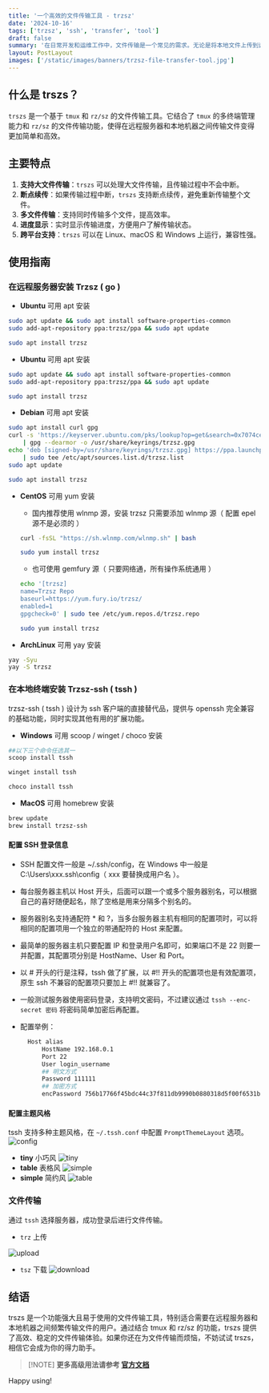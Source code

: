 ```yaml
---
title: '一个高效的文件传输工具 - trzsz'
date: '2024-10-16'
tags: ['trzsz', 'ssh', 'transfer', 'tool']
draft: false
summary: '在日常开发和运维工作中，文件传输是一个常见的需求。无论是将本地文件上传到远程服务器，还是从服务器下载文件到本地，传统的工具如 `scp` 和 `rsync` 虽然功能强大，但在某些场景下可能不够便捷。借助 trszs ，它可以帮助你更轻松地完成文件传输任务。'
layout: PostLayout
images: ['/static/images/banners/trzsz-file-transfer-tool.jpg']
---
```


## 什么是 trszs？

`trszs` 是一个基于 `tmux` 和 `rz/sz` 的文件传输工具。它结合了 `tmux` 的多终端管理能力和 `rz/sz` 的文件传输功能，使得在远程服务器和本地机器之间传输文件变得更加简单和高效。

## 主要特点

1. **支持大文件传输**：`trszs` 可以处理大文件传输，且传输过程中不会中断。
2. **断点续传**：如果传输过程中断，`trszs` 支持断点续传，避免重新传输整个文件。
3. **多文件传输**：支持同时传输多个文件，提高效率。
4. **进度显示**：实时显示传输进度，方便用户了解传输状态。
5. **跨平台支持**：`trszs` 可以在 Linux、macOS 和 Windows 上运行，兼容性强。

## 使用指南

### 在远程服务器安装 Trzsz ( go )

- **Ubuntu** 可用 apt 安装

```bash
sudo apt update && sudo apt install software-properties-common
sudo add-apt-repository ppa:trzsz/ppa && sudo apt update

sudo apt install trzsz
```

- **Ubuntu** 可用 apt 安装

```bash
sudo apt update && sudo apt install software-properties-common
sudo add-apt-repository ppa:trzsz/ppa && sudo apt update

sudo apt install trzsz
```

- **Debian** 可用 apt 安装

```bash
sudo apt install curl gpg
curl -s 'https://keyserver.ubuntu.com/pks/lookup?op=get&search=0x7074ce75da7cc691c1ae1a7c7e51d1ad956055ca' \
    | gpg --dearmor -o /usr/share/keyrings/trzsz.gpg
echo 'deb [signed-by=/usr/share/keyrings/trzsz.gpg] https://ppa.launchpadcontent.net/trzsz/ppa/ubuntu jammy main' \
    | sudo tee /etc/apt/sources.list.d/trzsz.list
sudo apt update

sudo apt install trzsz
```

- **CentOS** 可用 yum 安装

  - 国内推荐使用 wlnmp 源，安装 trzsz 只需要添加 wlnmp 源（ 配置 epel 源不是必须的 ）

  ```bash
  curl -fsSL "https://sh.wlnmp.com/wlnmp.sh" | bash

  sudo yum install trzsz
  ```

  - 也可使用 gemfury 源（ 只要网络通，所有操作系统通用 ）

  ```bash
  echo '[trzsz]
  name=Trzsz Repo
  baseurl=https://yum.fury.io/trzsz/
  enabled=1
  gpgcheck=0' | sudo tee /etc/yum.repos.d/trzsz.repo

  sudo yum install trzsz
  ```

- **ArchLinux** 可用 yay 安装

```bash
yay -Syu
yay -S trzsz
```

### 在本地终端安装 Trzsz-ssh ( tssh )

trzsz-ssh ( tssh ) 设计为 ssh 客户端的直接替代品，提供与 openssh 完全兼容的基础功能，同时实现其他有用的扩展功能。

- **Windows** 可用 scoop / winget / choco 安装

```bash
##以下三个命令任选其一
scoop install tssh

winget install tssh

choco install tssh
```

- **MacOS** 可用 homebrew 安装

```bash
brew update
brew install trzsz-ssh
```

#### 配置 SSH 登录信息

- SSH 配置文件一般是 ~/.ssh/config，在 Windows 中一般是 C:\Users\xxx\.ssh\config（ xxx 要替换成用户名 ）。

- 每台服务器主机以 Host 开头，后面可以跟一个或多个服务器别名，可以根据自己的喜好随便起名，除了空格是用来分隔多个别名的。

- 服务器别名支持通配符 \* 和 ?，当多台服务器主机有相同的配置项时，可以将相同的配置项用一个独立的带通配符的 Host 来配置。

- 最简单的服务器主机只要配置 IP 和登录用户名即可，如果端口不是 22 则要一并配置，其配置项分别是 HostName、User 和 Port。

- 以 # 开头的行是注释，tssh 做了扩展，以 #!! 开头的配置项也是有效配置项，原生 ssh 不兼容的配置项只要加上 #!! 就兼容了。

- 一般测试服务器使用密码登录，支持明文密码，不过建议通过 `tssh --enc-secret 密码` 将密码简单加密后再配置。

- 配置举例：

  ```bash
    Host alias
        HostName 192.168.0.1
        Port 22
        User login_username
        ## 明文方式
        Password 111111
        ## 加密方式
        encPassword 756b17766f45bdc44c37f811db9990b0880318d5f00f6531b15e068ef1fde2666550
  ```

#### 配置主题风格

tssh 支持多种主题风格，在 `~/.tssh.conf` 中配置 `PromptThemeLayout` 选项。
![config](http://image.jxzsite.com/i/2025/03/11/x60zyw.png)

- **tiny** 小巧风
  ![tiny](https://image.jxzsite.com/i/2025/03/11/w4dn7x.png)
- **table** 表格风
  ![simple](https://image.jxzsite.com/i/2025/03/11/w4dxrj.png)
- **simple** 简约风
  ![table](https://image.jxzsite.com/i/2025/03/11/w4dyew.png)

### 文件传输

通过 `tssh` 选择服务器，成功登录后进行文件传输。

- `trz` 上传

![upload](https://image.jxzsite.com/i/2025/03/11/x4oyw2.png)

- `tsz` 下载
  ![download](https://image.jxzsite.com/i/2025/03/11/x4p5je.png)

## 结语
trszs 是一个功能强大且易于使用的文件传输工具，特别适合需要在远程服务器和本地机器之间频繁传输文件的用户。通过结合 tmux 和 rz/sz 的功能，trszs 提供了高效、稳定的文件传输体验。如果你还在为文件传输而烦恼，不妨试试 trszs，相信它会成为你的得力助手。  

> [!NOTE] **更多高级用法请参考 [官方文档](https://trzsz.github.io/)**

Happy using! <Twemoji emoji="clinking-beer-mugs" />
